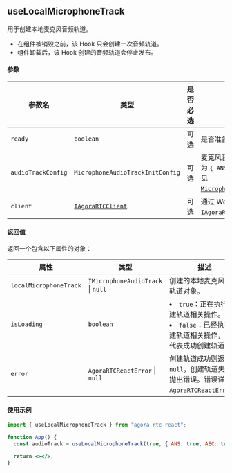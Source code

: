 ## useLocalMicrophoneTrack

用于创建本地麦克风音频轨道。

- 在组件被销毁之前，该 Hook 只会创建一次音频轨道。
- 组件卸载后，该 Hook 创建的音频轨道会停止发布。

#### 参数

| 参数名             | 类型                                                                                                                                     | 是否必选 | 描述                                                                                                                                                                                                                                         |
| ------------------ | ---------------------------------------------------------------------------------------------------------------------------------------- | -------- | -------------------------------------------------------------------------------------------------------------------------------------------------------------------------------------------------------------------------------------------- |
| `ready`            | `boolean`                                                                                                                                | 可选     | 是否准备好创建轨道，默认为 `true`。                                                                                                                                                                                                          |
| `audioTrackConfig` | `MicrophoneAudioTrackInitConfig`                                                                                                         | 可选     | 麦克风音频轨道的初始化配置，默认为 `{ ANS: true, AEC: true }`。详见 [`MicrophoneAudioTrackInitConfig`](https://docportal.shengwang.cn/cn/live-streaming-premium-4.x/API%20Reference/web_ng/interfaces/microphoneaudiotrackinitconfig.html)。 |
| `client`           | [`IAgoraRTCClient`](https://docportal.shengwang.cn/cn/live-streaming-premium-4.x/API%20Reference/web_ng/interfaces/iagorartcclient.html) | 可选     | 通过 Web SDK 的 [`IAgoraRTC.createClient`](https://docportal.shengwang.cn/cn/video-call-4.x/API%20Reference/web_ng/interfaces/iagorartc.html#createclient) 创建。                                                                            |

#### 返回值

返回一个包含以下属性的对象：

| 属性                   | 类型                                          | 描述                                                                                                                  |
| ---------------------- | --------------------------------------------- | --------------------------------------------------------------------------------------------------------------------- |
| `localMicrophoneTrack` | `IMicrophoneAudioTrack` &VerticalLine; `null` | 创建的本地麦克风音频轨道对象。                                                                                        |
| `isLoading`            | `boolean`                                     | <li>`true`：正在执行创建轨道相关操作。</li><li>`false`：已经执行创建轨道相关操作，但不代表成功创建轨道。</li>         |
| `error`                | `AgoraRTCReactError` &VerticalLine; `null`    | 创建轨道成功则返回 `null`，创建轨道失败则抛出错误。错误详见 [`AgoraRTCReactError`](./data-types#agorartcreacterror)。 |

#### 使用示例

```jsx
import { useLocalMicrophoneTrack } from "agora-rtc-react";

function App() {
  const audioTrack = useLocalMicrophoneTrack(true, { ANS: true, AEC: true });

  return <></>;
}
```
